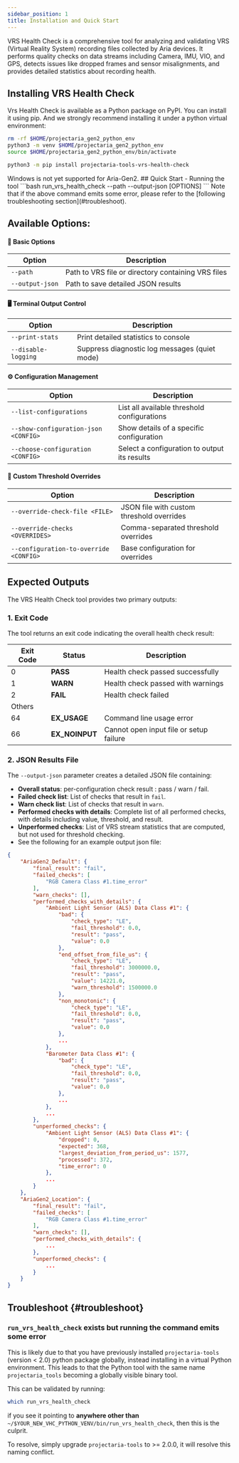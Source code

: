 ```yaml
---
sidebar_position: 1
title: Installation and Quick Start
---
```


VRS Health Check is a comprehensive tool for analyzing and validating VRS (Virtual Reality System) recording files collected by Aria devices.
It performs quality checks on data streams including Camera, IMU, VIO, and GPS, detects issues like dropped frames and sensor misalignments, and provides detailed statistics about recording health.

## Installing VRS Health Check
Vrs Health Check is available as a Python package on PyPI.
You can install it using pip.
And we strongly recommend installing it under a python virtual environment:
<Tabs groupId="operating-systems">
<TabItem value="unix" label="Linux & macOS">
```bash
rm -rf $HOME/projectaria_gen2_python_env
python3 -m venv $HOME/projectaria_gen2_python_env
source $HOME/projectaria_gen2_python_env/bin/activate

python3 -m pip install projectaria-tools-vrs-health-check
```
</TabItem>
<TabItem value="windows" label="Windows">
Windows is not yet supported for Aria-Gen2.
</TabItem>
</Tabs>
## Quick Start - Running the tool
```bash
run_vrs_health_check --path <VRS_FILE> --output-json <RESULTS_FILE> [OPTIONS]
```
Note that if the above command emits some error, please refer to the [following troubleshooting section](#troubleshoot).

## **Available Options**:

#### 📁 Basic Options
| Option           | Description                                        |
|------------------|---------------------------------------------------|
| `--path`         | Path to VRS file or directory containing VRS files |
| `--output-json`  | Path to save detailed JSON results


#### 🖥️ Terminal Output Control
| Option              | Description                                   |
|---------------------|-----------------------------------------------|
| `--print-stats`     | Print detailed statistics to console          |
| `--disable-logging` | Suppress diagnostic log messages (quiet mode) |

#### ⚙️ Configuration Management
| Option                               | Description                                  |
|---------------------------------------|----------------------------------------------|
| `--list-configurations`               | List all available threshold configurations  |
| `--show-configuration-json <CONFIG>`  | Show details of a specific configuration     |
| `--choose-configuration <CONFIG>`     | Select a configuration to output its results |

#### 🔧 Custom Threshold Overrides
| Option                                 | Description                               |
|-----------------------------------------|-------------------------------------------|
| `--override-check-file <FILE>`          | JSON file with custom threshold overrides |
| `--override-checks <OVERRIDES>`         | Comma-separated threshold overrides       |
| `--configuration-to-override <CONFIG>`  | Base configuration for overrides          |



## Expected Outputs

The VRS Health Check tool provides two primary outputs:

### 1. Exit Code

The tool returns an exit code indicating the overall health check result:

| Exit Code | Status         | Description                             |
|-----------|---------------|-----------------------------------------|
| 0         | **PASS**       | Health check passed successfully        |
| 1         | **WARN**       | Health check passed with warnings       |
| 2         | **FAIL**       | Health check failed                     |
| Others    |               |                                         |
| 64        | **EX_USAGE**   | Command line usage error                |
| 66        | **EX_NOINPUT** | Cannot open input file or setup failure |

### 2. JSON Results File

The `--output-json` parameter creates a detailed JSON file containing:

- **Overall status**: per-configuration check result : pass / warn / fail.
- **Failed check list**: List of checks that result in `fail`.
- **Warn check list**: List of checks that result in `warn`.
- **Performed checks with details**: Complete list of all performed checks, with
  details including value, threshold, and result.
- **Unperformed checks**: List of VRS stream statistics that are computed, but
  not used for threshold checking.
- See the following for an example output json file:
```JSON
{
    "AriaGen2_Default": {
        "final_result": "fail",
        "failed_checks": [
            "RGB Camera Class #1.time_error"
        ],
        "warn_checks": [],
        "performed_checks_with_details": {
            "Ambient Light Sensor (ALS) Data Class #1": {
                "bad": {
                    "check_type": "LE",
                    "fail_threshold": 0.0,
                    "result": "pass",
                    "value": 0.0
                },
                "end_offset_from_file_us": {
                    "check_type": "LE",
                    "fail_threshold": 3000000.0,
                    "result": "pass",
                    "value": 14221.0,
                    "warn_threshold": 1500000.0
                },
                "non_monotonic": {
                    "check_type": "LE",
                    "fail_threshold": 0.0,
                    "result": "pass",
                    "value": 0.0
                },
                ...
            },
            "Barometer Data Class #1": {
                "bad": {
                    "check_type": "LE",
                    "fail_threshold": 0.0,
                    "result": "pass",
                    "value": 0.0
                },
                ...
            },
            ...
        },
        "unperformed_checks": {
            "Ambient Light Sensor (ALS) Data Class #1": {
                "dropped": 0,
                "expected": 368,
                "largest_deviation_from_period_us": 1577,
                "processed": 372,
                "time_error": 0
            },
            ...
        }
    },
    "AriaGen2_Location": {
        "final_result": "fail",
        "failed_checks": [
            "RGB Camera Class #1.time_error"
        ],
        "warn_checks": [],
        "performed_checks_with_details": {
            ...
        },
        "unperformed_checks": {
            ...
        }
    }
}
```

## Troubleshoot {#troubleshoot}
### `run_vrs_health_check` exists but running the command emits some error
This is likely due to that you have previously installed `projectaria-tools` (version < 2.0) python package globally, instead installing in a virtual Python environment.
This leads to that the Python tool with the same name `projectaria_tools` becoming a globally visible binary tool.


This can be validated by running:
```bash
which run_vrs_health_check
```
if you see it pointing to **anywhere other than** `~/$YOUR_NEW_VHC_PYTHON_VENV/bin/run_vrs_health_check`, then this is the culprit.

To resolve, simply upgrade `projectaria-tools` to >= 2.0.0, it will resolve this naming conflict.
